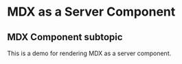 # MDX as a Server Component

## MDX Component subtopic

This is a demo for rendering MDX as a server component.
